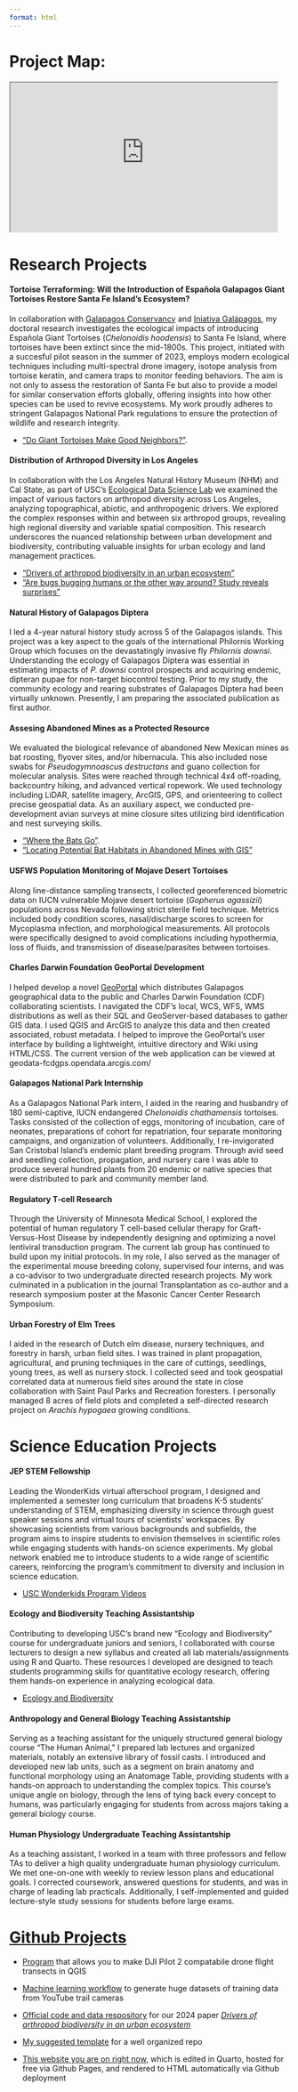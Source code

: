 ```yaml
---
format: html
---
```


<style>
  /* Default for mobile */
  .responsive-iframe {
    width: 100vw;
    height: 100vw; /* to make it square */
  }

  /* Desktops */
  @media (min-width: 768px) {
    .responsive-iframe {
      width: 50vw;
      height: 28vw; /* to maintain 16:9 aspect ratio */
    }
  }
</style>

# Project Map:

<iframe class="responsive-iframe" src="https://charles-lehnen.shinyapps.io/shiny_map/"></iframe>

# Research Projects

#### Tortoise Terraforming: Will the Introduction of Española Galapagos Giant Tortoises Restore Santa Fe Island’s Ecosystem?
  In collaboration with [Galapagos Conservancy](https://www.galapagos.org/) and [Iniativa Galápagos](https://www.galapagos.org/projects/iniciativa-galapagos/), my doctoral research investigates the ecological impacts of introducing Española Giant Tortoises (*Chelonoidis hoodensis*) to Santa Fe Island, where tortoises have been extinct since the mid-1800s. This project, initiated with a succesful pilot season in the summer of 2023, employs modern ecological techniques including multi-spectral drone imagery, isotope analysis from tortoise keratin, and camera traps to monitor feeding behaviors. The aim is not only to assess the restoration of Santa Fe but also to provide a model for similar conservation efforts globally, offering insights into how other species can be used to revive ecosystems. My work proudly adheres to stringent Galapagos National Park regulations to ensure the protection of wildlife and research integrity. 
  
- ["Do Giant Tortoises Make Good Neighbors?"](https://eos-gnss.com/successes/galapagos).


#### Distribution of Arthropod Diversity in Los Angeles
  In collaboration with the Los Angeles Natural History Museum (NHM) and Cal State, as part of USC's [Ecological Data Science Lab](https://www.edslab.org/) we examined the impact of various factors on arthropod diversity across Los Angeles, analyzing topographical, abiotic, and anthropogenic drivers. We explored the complex responses within and between six arthropod groups, revealing high regional diversity and variable spatial composition. This research underscores the nuanced relationship between urban development and biodiversity, contributing valuable insights for urban ecology and land management practices.

- ["Drivers of arthropod biodiversity in an urban ecosystem"](https://www.nature.com/articles/s41598-023-50675-3)
- ["Are bugs bugging humans or the other way around? Study reveals surprises"](https://dornsife.usc.edu/stories/are-bugs-bugging-humans-or-the-other-way-around-study-reveals-surprises/)


#### Natural History of Galapagos Diptera
  I led a 4-year natural history study across 5 of the Galapagos islands. This project was a key aspect to the goals of the international Philornis Working Group which focuses on the devastatingly invasive fly *Philornis downsi*. Understanding the ecology of Galapagos Diptera was essential in estimating impacts of *P. downsi* control prospects and acquiring endemic, dipteran pupae for non-target biocontrol testing. Prior to my study, the community ecology and rearing substrates of Galapagos Diptera had been virtually unknown. Presently, I am preparing the associated publication as first author.


#### Assesing Abandoned Mines as a Protected Resource
  We evaluated the biological relevance of abandoned New Mexican mines as bat roosting, flyover sites, and/or hibernacula. This also included nose swabs for *Pseudogymnoascus destructans* and guano collection for molecular analysis. Sites were reached through technical 4x4 off-roading, backcountry hiking, and advanced vertical ropework. We used technology including LiDAR, satellite imagery, ArcGIS, GPS, and orienteering to collect precise geospatial data. As an auxiliary aspect, we conducted pre-development avian surveys at mine closure sites utilizing bird identification and nest surveying skills.

- ["Where the Bats Go"](https://www.esri.com/about/newsroom/arcnews/where-the-bats-go/).
- ["Locating Potential Bat Habitats in Abandoned Mines with GIS"](https://eos-gnss.com/successes/bat-conservation-international)


#### USFWS Population Monitoring of Mojave Desert Tortoises
  Along line-distance sampling transects, I collected georeferenced biometric data on IUCN vulnerable Mojave desert tortoise (*Gopherus agassizii*) populations across Nevada following strict sterile field technique. Metrics included body condition scores, nasal/discharge scores to screen for Mycoplasma infection, and morphological measurements. All protocols were specifically designed to avoid complications including hypothermia, loss of fluids, and transmission of disease/parasites between tortoises.


#### Charles Darwin Foundation GeoPortal Development
  I helped develop a novel [GeoPortal](https://geodata.fcdarwin.org.ec/) which distributes Galapagos geographical data to the public and Charles Darwin Foundation (CDF) collaborating scientists. I navigated the CDF's local, WCS, WFS, WMS distributions as well as their SQL and GeoServer-based databases to gather GIS data. I used QGIS and ArcGIS to analyze this data and then created associated, robust metadata. I helped to improve the GeoPortal’s user interface by building a lightweight, intuitive directory and Wiki using HTML/CSS. The current version of the web application can be viewed at geodata-fcdgps.opendata.arcgis.com/


#### Galapagos National Park Internship
  As a Galapagos National Park intern, I aided in the rearing and husbandry of 180 semi-captive, IUCN endangered *Chelonoidis chathamensis* tortoises. Tasks consisted of the collection of eggs, monitoring of incubation, care of neonates, preparations of cohort for repatriation, four separate monitoring campaigns, and organization of volunteers. Additionally, I re-invigorated San Cristobal Island’s endemic plant breeding program. Through avid seed and seedling collection, propagation, and nursery care I was able to produce several hundred plants from 20 endemic or native species that were distributed to park and community member land.


#### Regulatory T-cell Research
  Through the University of Minnesota Medical School, I explored the potential of human regulatory T cell-based cellular therapy for Graft-Versus-Host Disease by independently designing and optimizing a novel lentiviral transduction program. The current lab group has continued to build upon my initial protocols. In my role, I also served as the manager of the experimental mouse breeding colony, supervised  four interns, and was a co-advisor to two undergraduate directed research projects. My work culminated in a publication in the journal Transplantation as co-author and a research symposium poster at the Masonic Cancer Center Research Symposium.


#### Urban Forestry of Elm Trees
  I aided in the research of Dutch elm disease, nursery techniques, and forestry in harsh, urban field sites. I was trained in plant propagation, agricultural, and pruning techniques in the care of cuttings, seedlings, young trees, as well as nursery stock. I collected seed and took geospatial correlated data at numerous field sites around the state in close collaboration with Saint Paul Parks and Recreation foresters. I personally managed 8 acres of field plots and completed a self-directed research project on *Arachis hypogaea* growing conditions.


# Science Education Projects

#### JEP STEM Fellowship
  Leading the WonderKids virtual afterschool program, I designed and implemented a semester long curriculum that broadens K-5 students' understanding of STEM, emphasizing diversity in science through guest speaker sessions and virtual tours of scientists' workspaces. By showcasing scientists from various backgrounds and subfields, the program aims to inspire students to envision themselves in scientific roles while engaging students with hands-on science experiments. My global network enabled me to introduce students to a wide range of scientific careers, reinforcing the program's commitment to diversity and inclusion in science education.

- [USC Wonderkids Program Videos](https://www.youtube.com/playlist?list=PLU0ue4Xv_K1udN1Nd_DUlmonps7cAh9EG)


#### Ecology and Biodiversity Teaching Assistantship
  Contributing to developing USC's brand new "Ecology and Biodiversity" course for undergraduate juniors and seniors, I collaborated with course lecturers to design a new syllabus and created all lab materials/assignments using R and Quarto. These resources I developed are designed to teach students programming skills for quantitative ecology research, offering them hands-on experience in analyzing ecological data.

- [Ecology and Biodiversity](https://charleslehnen.github.io/BISC_404_Ecology_and_Biodiversity/)


#### Anthropology and General Biology Teaching Assistantship
  Serving as a teaching assistant for the uniquely structured general biology course "The Human Animal," I prepared lab lectures and organized materials, notably an extensive library of fossil casts. I introduced and developed new lab units, such as a segment on brain anatomy and functional morphology using an Anatomage Table, providing students with a hands-on approach to understanding the complex topics. This course’s unique angle on biology, through the lens of tying back every concept to humans, was particularly engaging for students from across majors taking a general biology course.


#### Human Physiology Undergraduate Teaching Assistantship
  As a teaching assistant, I worked in a team with three professors and fellow TAs to deliver a high quality undergraduate human physiology curriculum. We met one-on-one with weekly to review lesson plans and educational goals. I corrected coursework, answered questions for students, and was in charge of leading lab practicals. Additionally, I self-implemented and guided lecture-style study sessions for students before large exams.

# [Github Projects](https://github.com/CharlesLehnen)

- [Program](https://github.com/CharlesLehnen/QGIS_KML_to_DJI_Pilot_2) that allows you to make DJI Pilot 2 compatabile drone flight transects in QGIS

- [Machine learning workflow](https://github.com/CharlesLehnen/YouTube_Trailcamera_Livestream_Classification_Tool) to generate huge datasets of training data from YouTube trail cameras

- [Official code and data respository](https://github.com/EcolDataSciUSC/BioSCAN_2023) for our 2024 paper [*Drivers of arthropod biodiversity in an urban ecosystem*](https://www.nature.com/articles/s41598-023-50675-3)

- [My suggested template](https://github.com/CharlesLehnen/standard_repository_template) for a well organized repo

- [This website you are on right now](https://github.com/CharlesLehnen/portfolio), which is edited in Quarto, hosted for free via Github Pages, and rendered to HTML automatically via Github deployment